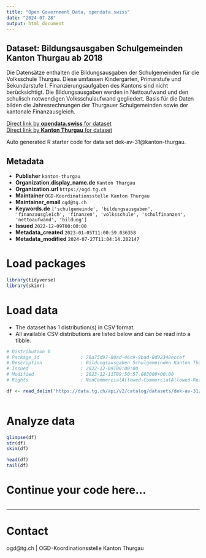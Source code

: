 ```yaml
---
title: "Open Government Data, opendata.swiss"
date: "2024-07-28"
output: html_document
---
```


## Dataset: Bildungsausgaben Schulgemeinden Kanton Thurgau ab 2018

Die Datensätze enthalten die Bildungsausgaben der Schulgemeinden für die Volksschule Thurgau. Diese umfassen Kindergarten, Primarstufe und Sekundarstufe I. Finanzierungsaufgaben des Kantons sind nicht berücksichtigt. Die Bildungsausgaben werden in Nettoaufwand und den schulisch notwendigen Volksschulaufwand gegliedert. Basis für die Daten bilden die Jahresrechnungen der Thurgauer Schulgemeinden sowie der kantonale Finanzausgleich.

[Direct link by **opendata.swiss** for dataset](https://opendata.swiss/de/dataset/bildungsausgaben-schulgemeinden-kanton-thurgau-ab-2018)<br>
[Direct link by **Kanton Thurgau** for dataset](https://data.tg.ch/explore/dataset/dek-av-31/)

Auto generated R starter code for data set dek-av-31@kanton-thurgau.

## Metadata

- **Publisher** `kanton-thurgau`
- **Organization.display_name.de** `Kanton Thurgau`
- **Organization.url** `https://ogd.tg.ch`
- **Maintainer** `OGD-Koordinationsstelle Kanton Thurgau`
- **Maintainer_email** `ogd@tg.ch`
- **Keywords.de** `['schulgemeinde', 'bildungsausgaben', 'finanzausgleich', 'finanzen', 'volksschule', 'schulfinanzen', 'nettoaufwand', 'bildung']`
- **Issued** `2022-12-09T00:00:00`
- **Metadata_created** `2023-01-05T11:00:59.036358`
- **Metadata_modified** `2024-07-27T11:04:14.202147`


# Load packages

```r

library(tidyverse)
library(skimr)

```

# Load data

-   The dataset has 1 distribution(s) in CSV format.
-   All available CSV distributions are listed below and can be read into a tibble.

```r

# Distribution 0
# Package_id               : 76a75d97-80ad-46c9-9bad-0d92348eccef
# Description              : Bildungsausgaben Schulgemeinden Kanton Thurgau ab 2018 (csv)
# Issued                   : 2022-12-09T00:00:00
# Modified                 : 2023-12-11T09:50:57.003000+00:00
# Rights                   : NonCommercialAllowed-CommercialAllowed-ReferenceRequired

df <- read_delim('https://data.tg.ch/api/v2/catalog/datasets/dek-av-31/exports/csv')



```

# Analyze data

```r

glimpse(df)
str(df)
skim(df)

head(df)
tail(df)

```

# Continue your code here...

```r

```

------------------------------------------------------------------------

# Contact

ogd@tg.ch | OGD-Koordinationsstelle Kanton Thurgau

